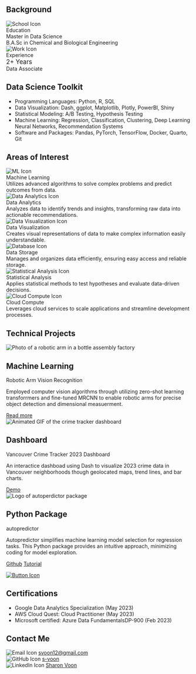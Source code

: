## Background
<div class="grid-container">
  <div class="grid-item">
  <img src="imgs/icons8-education-100.png" alt="School Icon" class="icon">
  <div class="bold">Education</div>
  <div>Master in Data Science</div>
  <div>B.A.Sc in Chemical and Biological Engineering</div>
  </div>
  <div class="grid-item">
  <img src="imgs/icons8-work-100.png" alt="Work Icon" class="icon">
  <div class="bold">Experience</div>
  <div style="font-size: 1.2em;">2+ Years</div>
  <div>Data Associate</div>
  </div>
</div>

## Data Science Toolkit

- Programming Languages: Python, R, SQL
- Data Visualization: Dash, ggplot, Matplotlib, Plotly, PowerBI, Shiny
- Statistical Modeling: A/B Testing, Hypothesis Testing
- Machine Learning: Regression, Classification, Clustering, Deep Learning Neural Networks, Recommendation Systems
- Software and Packages: Pandas, PyTorch, TensorFlow, Docker, Quarto, Git 

## Areas of Interest
<div class="grid-container">
  <div class="grid-item">
  <img src="imgs/icons8-machine-learning-53.png" alt="ML Icon" class="icon">
  <div class="bold">Machine Learning</div>
  <div>Utilizes advanced algorithms to solve complex problems and predict outcomes from data.</div>
  </div>
  <div class="grid-item">
  <img src="imgs/icons8-analytics-48.png" alt="Data Analytics Icon" class="icon">
  <div class="bold">Data Analytics</div>
  <div>Analyzes data to identify trends and insights, transforming raw data into actionable recommendations.</div>
  </div>
  <div class="grid-item">
  <img src="imgs/icons8-data-visualization-66.png" alt="Data Visualization Icon" class="icon">
  <div class="bold">Data Visualization</div>
  <div>Creates visual representations of data to make complex information easily understandable.</div>
  </div>
  <div class="grid-item">
  <img src="imgs/icons8-database-100.png" alt="Database Icon" class="icon">
  <div class="bold">Data Storage</div>
  <div>Manages and organizes data efficiently, ensuring easy access and reliable storage.</div>
  </div>
  <div class="grid-item">
  <img src="imgs/icons8-analysis-100.png" alt="Statistical Analysis Icon" class="icon">
  <div class="bold">Statistical Analysis</div>
  <div>Applies statistical methods to test hypotheses and evaluate data-driven decisions.</div>
  </div>
  <div class="grid-item">
  <img src="imgs/icons8-cloud-development-100.png" alt="Cloud Compute Icon" class="icon">
  <div class="bold">Cloud Compute</div>
  <div>Leverages cloud services to scale applications and streamline development processes.</div>
  </div>
</div>

## Technical Projects
<div class="grid-card">
  <article class="card">
  <img
    class="card__background"
    src="imgs/cv_cover.jpg"
    alt="Photo of a robotic arm in a bottle assembly factory"
  />
  <div class="card__content | flow">
  <div class="card__content--container | flow">
  <h2 class="card__title">Machine Learning</h2>
  <p class="card__description">
        Robotic Arm Vision Recognition
  </p>
  <p class="card__description">
        Employed computer vision algorithms through utilizing zero-shot learning transforrmers and fine-tuned MRCNN to enable robotic arms for precise object detection and dimensional measuerment.
  </p>
  </div>
  <a href="#" class="card__button">Read more<a>
  </div>
  </article>

  <article class="card">
  <img
    class="card__background"
    src="imgs/crime_tracker.gif"
    alt="Animated GIF of the crime tracker dashboard"
  />
  <div class="card__content | flow">
  <div class="card__content--container | flow">
  <h2 class="card__title">Dashboard</h2>
  <p class="card__description">
        Vancouver Crime Tracker 2023 Dashboard
  </p>
  <p class="card__description">
        An interactice dashboad using Dash to  visualize 2023 crime data in Vancouver neighborhoods though geolocated maps, trend lines, and bar charts.
  </p>
  </div>
  <a href="https://dsci-532-2024-4-crime-tracker.onrender.com/" class="card__button">Demo<a>
  </div>
  </article>

  <article class="card">
  <img
    class="card__background"
    src="imgs/autoperdictor_logo.png"
    alt="Logo of autoperdictor package"
  />
  <div class="card__content | flow">
  <div class="card__content--container | flow">
  <h2 class="card__title">Python Package</h2>
  <p class="card__description">
        autopredictor
  </p>
  <p class="card__description">
        Autopredictor simplifies machine learning model selection for regression tasks. This Python package provides an intuitive approach, minimizing coding for model exploration.
  </p>
  </div> 
  <div class="card__buttons">
  <a href="https://github.com/UBC-MDS/autopredictor" class="card__button">Github<a>
  <a href="https://autopredictor.readthedocs.io/en/latest/example.html" class="card__button">Tutorial<a>
  </div>
  </div>
  </article>
</div>

<div class="centered-button">
  <a href="https://s-voon.github.io/blogs.html" class="circle-button">
    <img src="imgs/icons8-plus-50.png" alt="Button Icon">
  </a>
</div>

## Certifications
- Google Data Analytics Specialization (May 2023)
- AWS Cloud Quest: Cloud Practitioner (May 2023)
- Microsoft certified: Azure Data FundamentalsDP-900 (Feb 2023)

## Contact Me
<div class="contact-info">
  <div class="contact-item">
  <img src="imgs/icons8-email-100.png" alt="Email Icon" class="icon-contact">
  <a href="mailto:svoon12@gmail.com">svoon12@gmail.com</a>
  </div>
  <div class="contact-item">
  <img src="imgs/icons8-github-24.png" alt="GitHub Icon" class="icon-contact">
  <a href="https://github.com/s-voon" target="_blank">s-voon</a>
  </div>
  <div class="contact-item">
  <img src="imgs/icons8-linkedin-50.png" alt="LinkedIn Icon" class="icon-contact">
  <a href="https://www.linkedin.com/in/sharonvoon/" target="_blank">Sharon Voon</a>
  </div>
</div>